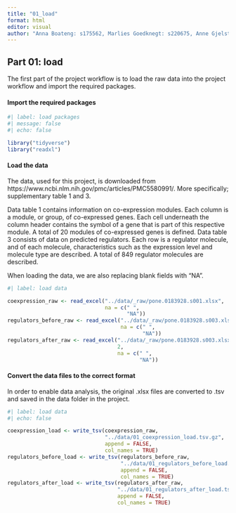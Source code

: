 ```yaml
---
title: "01_load"
format: html
editor: visual
author: "Anna Boateng: s175562, Marlies Goedknegt: s220675, Anne Gjelstrup: s194530, Katja Jagd: s185395, Olivia Ronnenberg: s183359"
---
```


## Part 01: load

The first part of the project workflow is to load the raw data into the project workflow and import the required packages.

#### Import the required packages

```r

#| label: load packages
#| message: false
#| echo: false

library("tidyverse")
library("readxl")

```

#### Load the data

The data, used for this project, is downloaded from https://www.ncbi.nlm.nih.gov/pmc/articles/PMC5580991/. More specifically; supplementary table 1 and 3.

Data table 1 contains information on co-expression modules. Each column is a module, or group, of co-expressed genes. Each cell underneath the column header contains the symbol of a gene that is part of this respective module. A total of 20 modules of co-expressed genes is defined. Data table 3 consists of data on predicted regulators. Each row is a regulator molecule, and of each molecule, characteristics such as the expression level and molecule type are described. A total of 849 regulator molecules are described.

When loading the data, we are also replacing blank fields with "NA".

```r

#| label: load data

coexpression_raw <- read_excel("../data/_raw/pone.0183928.s001.xlsx",
                               na = c(" ",
                                      "NA"))
regulators_before_raw <- read_excel("../data/_raw/pone.0183928.s003.xlsx",
                                    na = c(" ",
                                           "NA"))
regulators_after_raw <- read_excel("../data/_raw/pone.0183928.s003.xlsx",
                                   2,
                                   na = c(" ",
                                          "NA"))

```

#### Convert the data files to the correct format

In order to enable data analysis, the original .xlsx files are converted to .tsv and saved in the data folder in the project.

```r

#| label: load data
#| echo: false

coexpression_load <- write_tsv(coexpression_raw,
                               "../data/01_coexpression_load.tsv.gz",
                               append = FALSE,
                               col_names = TRUE)
regulators_before_load <- write_tsv(regulators_before_raw,
                                    "../data/01_regulators_before_load.tsv.gz",
                                    append = FALSE,
                                    col_names = TRUE)
regulators_after_load <- write_tsv(regulators_after_raw,
                                   "../data/01_regulators_after_load.tsv.gz",
                                   append = FALSE,
                                   col_names = TRUE)

```
